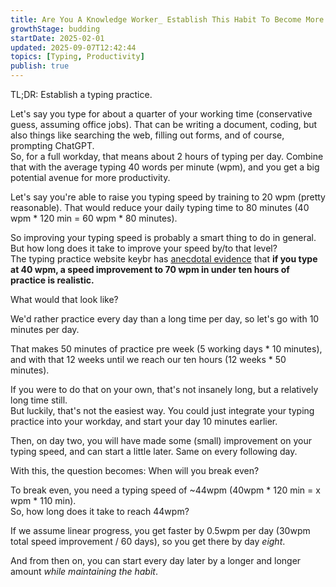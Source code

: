```yaml
---
title: Are You A Knowledge Worker_ Establish This Habit To Become More Productive
growthStage: budding
startDate: 2025-02-01
updated: 2025-09-07T12:42:44
topics: [Typing, Productivity]
publish: true
---
```


TL;DR: Establish a typing practice.

Let's say you type for about a quarter of your working time (conservative guess, assuming office jobs). That can be writing a document, coding, but also things like searching the web, filling out forms, and of course, prompting ChatGPT.  
So, for a full workday, that means about 2 hours of typing per day.
Combine that with the average typing 40 words per minute (wpm), and you get a big potential avenue for more productivity.

Let's say you're able to raise you typing speed by training to 20 wpm (pretty reasonable). That would reduce your daily typing time to 80 minutes (40 wpm * 120 min = 60 wpm * 80 minutes).

So improving your typing speed is probably a smart thing to do in general. But how long does it take to improve your speed by/to that level?  
The typing practice website keybr has [anecdotal evidence](https://www.keybr.com/help) that **if you type at 40 wpm, a speed improvement to 70 wpm in under ten hours of practice is realistic.**

What would that look like?

We'd rather practice every day than a long time per day, so let's go with 10 minutes per day.

That makes 50 minutes of practice pre week (5 working days * 10 minutes),
and with that 12 weeks until we reach our ten hours (12 weeks * 50 minutes).

If you were to do that on your own, that's not insanely long, but a relatively long time still.  
But luckily, that's not the easiest way. You could just integrate your typing practice into your workday, and start your day 10 minutes earlier.

Then, on day two, you will have made some (small) improvement on your typing speed, and can start a little later. Same on every following day.

With this, the question becomes: When will you break even?

To break even, you need a typing speed of ~44wpm (40wpm * 120 min = x wpm * 110 min).  
So, how long does it take to reach 44wpm?

If we assume linear progress, you get faster by 0.5wpm per day (30wpm total speed improvement / 60 days), so you get there by day _eight_.

And from then on, you can start every day later by a longer and longer amount _while maintaining the habit_.
